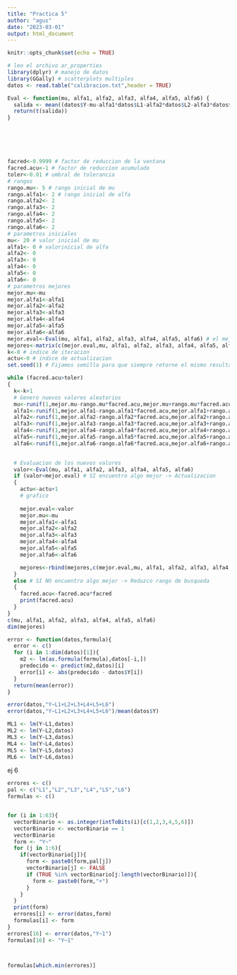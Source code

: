 ```yaml
---
title: "Practica 5"
author: "agus"
date: "2023-03-01"
output: html_document
---
```


```r
knitr::opts_chunk$set(echo = TRUE)
```

```r
# leo el archivo ar_properties 
library(dplyr) # manejo de datos
library(GGally) # scatterplots multiples
datos <- read.table("calibracion.txt",header = TRUE)
```




```r
Eval <- function(mu, alfa1, alfa2, alfa3, alfa4, alfa5, alfa6) {
  salida <- mean((datos$Y-mu-alfa1*datos$L1-alfa2*datos$L2-alfa3*datos$L3-alfa4*datos$L4-alfa5*datos$L5-alfa6*datos$L6)^2)
  return(t(salida))
}






facred<-0.9999 # factor de reduccion de la ventana
facred.acu<-1 # factor de reduccion acumulado
toler<-0.01 # umbral de tolerancia
# rangos
rango.mu<- 5 # rango inicial de mu
rango.alfa1<- 2 # rango inicial de alfa
rango.alfa2<- 2
rango.alfa3<- 2
rango.alfa4<- 2
rango.alfa5<- 2
rango.alfa6<- 2
# parametros iniciales
mu<- 20 # valor inicial de mu
alfa1<- 0 # valorinicial de alfa
alfa2<- 0
alfa3<- 0
alfa4<- 0
alfa5<- 0
alfa6<- 0 
# parametros mejores
mejor.mu<-mu
mejor.alfa1<-alfa1
mejor.alfa2<-alfa2
mejor.alfa3<-alfa3
mejor.alfa4<-alfa4
mejor.alfa5<-alfa5
mejor.alfa6<-alfa6
mejor.eval<-Eval(mu, alfa1, alfa2, alfa3, alfa4, alfa5, alfa6) # el mejor valor
mejores<-matrix(c(mejor.eval,mu, alfa1, alfa2, alfa3, alfa4, alfa5, alfa6,1),1,9)
k<-0 # indice de iteracion
actu<-0 # indice de actualizacion
set.seed(1) # Fijamos semilla para que siempre retorne el mismo resultado

while (facred.acu>toler)
{
  k<-k+1
  # Genero nuevos valores aleatorios
  mu<-runif(1,mejor.mu-rango.mu*facred.acu,mejor.mu+rango.mu*facred.acu)
  alfa1<-runif(1,mejor.alfa1-rango.alfa1*facred.acu,mejor.alfa1+rango.alfa1*facred.acu)
  alfa2<-runif(1,mejor.alfa2-rango.alfa2*facred.acu,mejor.alfa2+rango.alfa2*facred.acu)
  alfa3<-runif(1,mejor.alfa3-rango.alfa3*facred.acu,mejor.alfa3+rango.alfa3*facred.acu)
  alfa4<-runif(1,mejor.alfa4-rango.alfa4*facred.acu,mejor.alfa4+rango.alfa4*facred.acu)
  alfa5<-runif(1,mejor.alfa5-rango.alfa5*facred.acu,mejor.alfa5+rango.alfa5*facred.acu)
  alfa6<-runif(1,mejor.alfa6-rango.alfa6*facred.acu,mejor.alfa6+rango.alfa6*facred.acu)
  

  # Evaluacion de los nuevos valores
  valor<-Eval(mu, alfa1, alfa2, alfa3, alfa4, alfa5, alfa6)
  if (valor<mejor.eval) # SI encuentro algo mejor -> Actualizacion
  {
    actu<-actu+1
    # grafico
    
    mejor.eval<-valor
    mejor.mu<-mu
    mejor.alfa1<-alfa1
    mejor.alfa2<-alfa2
    mejor.alfa3<-alfa3
    mejor.alfa4<-alfa4
    mejor.alfa5<-alfa5
    mejor.alfa6<-alfa6

    mejores<-rbind(mejores,c(mejor.eval,mu, alfa1, alfa2, alfa3, alfa4, alfa5, alfa6,k))
  }
  else # SI NO encuentro algo mejor -> Reduzco rango de busqueda
  {
    facred.acu<-facred.acu*facred
    print(facred.acu)
  }
}
c(mu, alfa1, alfa2, alfa3, alfa4, alfa5, alfa6)
dim(mejores)
```



```r


error <- function(datos,formula){
  error <- c()
  for (i in 1:dim(datos)[1]){
    m2 <- lm(as.formula(formula),datos[-i,])
    predecido <- predict(m2,datos)[i]
    error[i] <- abs(predecido - datos$Y[i])
  }
  return(mean(error))
}

error(datos,"Y~L1+L2+L3+L4+L5+L6")
error(datos,"Y~L1+L2+L3+L4+L5+L6")/mean(datos$Y)
```



```r
ML1 <- lm(Y~L1,datos)
ML2 <- lm(Y~L2,datos)
ML3 <- lm(Y~L3,datos)
ML4 <- lm(Y~L4,datos)
ML5 <- lm(Y~L5,datos)
ML6 <- lm(Y~L6,datos)
```




ej 6


```r
errores <- c()
pal <- c("L1","L2","L3","L4","L5","L6")
formulas <- c()


for (i in 1:63){
  vectorBinario <- as.integer(intToBits(i)[c(1,2,3,4,5,6)])
  vectorBinario <- vectorBinario == 1
  vectorBinario
  form <- "Y~"
  for (j in 1:6){
    if(vectorBinario[j]){
      form <- paste0(form,pal[j])
      vectorBinario[j] <- FALSE
      if (TRUE %in% vectorBinario[j:length(vectorBinario)]){
        form <- paste0(form,"+")
      }
    }
  }
  print(form)
  errores[i] <- error(datos,form)
  formulas[i] <- form
}
errores[16] <- error(datos,"Y~1")
formulas[16] <- "Y~1"



formulas[which.min(errores)]

```

